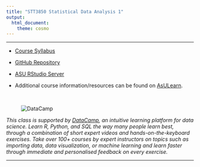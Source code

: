 ```yaml
---
title: "STT3850 Statistical Data Analysis 1"
output: 
  html_document: 
    theme: cosmo
---
```


<hr>

* [Course Syllabus](./SyllabusSchedule/STT3850F21Syllabus.html)

* [GitHub Repository](https://github.com/STAT-JET-ASU/StatisticalDataAnalysis1)

* [ASU RStudio Server](https://mathr.math.appstate.edu)

* Additional course information/resources can be found on [AsULearn](https://asulearn.appstate.edu/).

<br>

<figure><img src="./images/DataCamp125px.png" alt="DataCamp" align="left"></figure><br>

_This class is supported by [DataCamp](https://www.datacamp.com), an intuitive learning platform for data science. Learn R, Python, and SQL the way many people learn best, through a combination of short expert videos and hands-on-the-keyboard exercises. Take over 100+ courses by expert instructors on topics such as importing data, data visualization, or machine learning and learn faster through immediate and personalised feedback on every exercise._

<hr>
